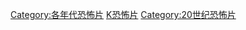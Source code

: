 [[Category:各年代恐怖片|Category:各年代恐怖片]]
[[Category:1990年代電影作品|K恐怖片]]
[[Category:20世纪恐怖片|Category:20世纪恐怖片]]